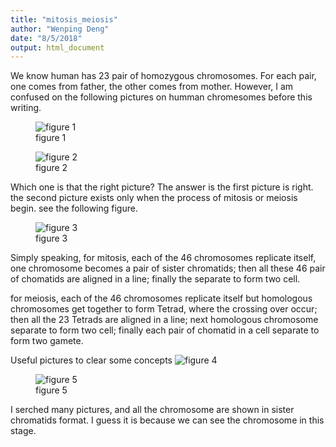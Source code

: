 ```yaml
---
title: "mitosis_meiosis"
author: "Wenping Deng"
date: "8/5/2018"
output: html_document
---
```


We know human has 23 pair of homozygous chromosomes. For each pair, one comes from father, the other comes from mother. However, I am confused on the following pictures on humman chromesomes before this writing.

![figure 1](../pic/human_chromosome.png)



![figure 2](../pic/human_chrosome_replicate.png)



Which one is that the right picture? The answer is the first picture is right. the second picture exists only when the process of mitosis or meiosis begin. see the following figure.

![figure 3](../pic/mitosis_meiosis1.jpeg)


Simply speaking, for mitosis, each of the 46 chromosomes replicate itself, one chromosome becomes a pair of sister chromatids; then all these 46 pair of chomatids are aligned in a line; finally the separate to form two cell.

for meiosis, each of the 46 chromosomes replicate itself but homologous chromosomes get together to form Tetrad, where the crossing over occur; then all the 23 Tetrads are aligned in a line; next homologous chromosome separate to form two cell; finally each pair of chomatid in a cell separate to form two gamete.


Useful pictures to clear some concepts
![figure 4](../pic/chromosome_replicate.png)


![figure 5](../pic/dna_chromosome.png)

I serched many pictures, and all the chromosome are shown in sister chromatids format. I guess it is because we can see the chromosome in this stage.
